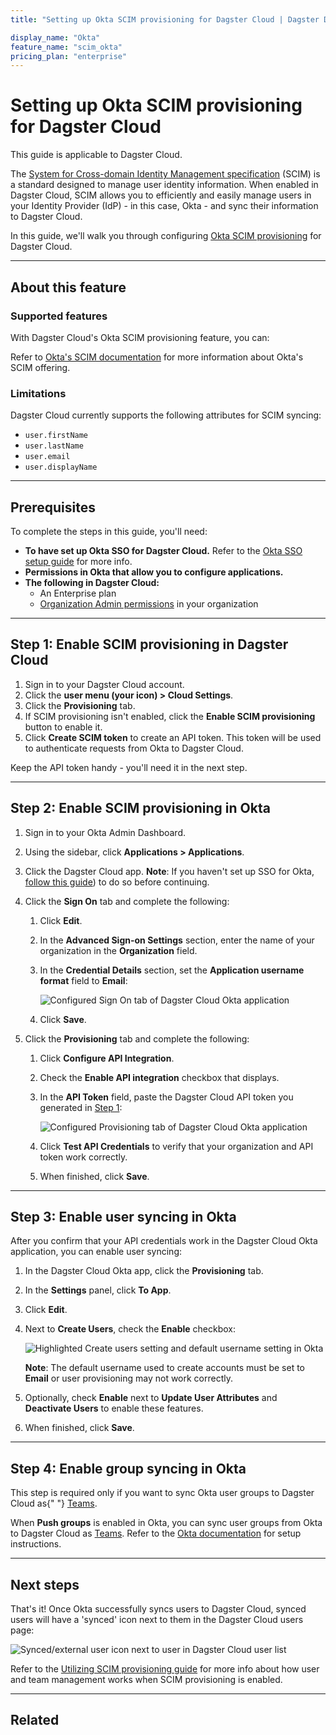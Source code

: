 ```yaml
---
title: "Setting up Okta SCIM provisioning for Dagster Cloud | Dagster Docs"

display_name: "Okta"
feature_name: "scim_okta"
pricing_plan: "enterprise"
---
```


# Setting up Okta SCIM provisioning for Dagster Cloud

<Note>This guide is applicable to Dagster Cloud.</Note>

The [System for Cross-domain Identity Management specification](https://scim.cloud/) (SCIM) is a standard designed to manage user identity information. When enabled in Dagster Cloud, SCIM allows you to efficiently and easily manage users in your Identity Provider (IdP) - in this case, Okta - and sync their information to Dagster Cloud.

In this guide, we'll walk you through configuring [Okta SCIM provisioning](https://developer.okta.com/docs/concepts/scim/) for Dagster Cloud.

---

## About this feature

<TabGroup>
<TabItem name="Supported features">

### Supported features

With Dagster Cloud's Okta SCIM provisioning feature, you can:

<ScimSupportedFeatures />

Refer to [Okta's SCIM documentation](https://developer.okta.com/docs/concepts/scim/) for more information about Okta's SCIM offering.

</TabItem>
<TabItem name="Limitations">

### Limitations

Dagster Cloud currently supports the following attributes for SCIM syncing:

- `user.firstName`
- `user.lastName`
- `user.email`
- `user.displayName`

</TabItem>
</TabGroup>

---

## Prerequisites

To complete the steps in this guide, you'll need:

- **To have set up Okta SSO for Dagster Cloud.** Refer to the [Okta SSO setup guide](/dagster-cloud/account/authentication/setting-up-okta-saml-sso) for more info.
- **Permissions in Okta that allow you to configure applications.**
- **The following in Dagster Cloud:**
  - An Enterprise plan
  - [Organization Admin permissions](/dagster-cloud/account/managing-users/managing-user-roles-permissions#user-permissions-reference) in your organization

---

## Step 1: Enable SCIM provisioning in Dagster Cloud

1. Sign in to your Dagster Cloud account.
2. Click the **user menu (your icon) > Cloud Settings**.
3. Click the **Provisioning** tab.
4. If SCIM provisioning isn't enabled, click the **Enable SCIM provisioning** button to enable it.
5. Click **Create SCIM token** to create an API token. This token will be used to authenticate requests from Okta to Dagster Cloud.

Keep the API token handy - you'll need it in the next step.

---

## Step 2: Enable SCIM provisioning in Okta

1. Sign in to your Okta Admin Dashboard.

2. Using the sidebar, click **Applications > Applications**.

3. Click the Dagster Cloud app. **Note**: If you haven't set up SSO for Okta, [follow this guide](/dagster-cloud/account/authentication/setting-up-okta-saml-sso)) to do so before continuing.

4. Click the **Sign On** tab and complete the following:

   1. Click **Edit**.

   2. In the **Advanced Sign-on Settings** section, enter the name of your organization in the **Organization** field.

   3. In the **Credential Details** section, set the **Application username format** field to **Email**:

      <Image
      alt="Configured Sign On tab of Dagster Cloud Okta application"
      src="/images/dagster-cloud/sso/okta/scim-sign-on-tab.png"
      width={800}
      height={606}
      />

   4. Click **Save**.

5. Click the **Provisioning** tab and complete the following:

   1. Click **Configure API Integration**.

   2. Check the **Enable API integration** checkbox that displays.

   3. In the **API Token** field, paste the Dagster Cloud API token you generated in [Step 1](#step-1-enable-scim-provisioning-in-dagster-cloud):

      <Image
      alt="Configured Provisioning tab of Dagster Cloud Okta application"
      src="/images/dagster-cloud/sso/okta/provisioning-tab.png"
      width={1024}
      height={649}
      />

   4. Click **Test API Credentials** to verify that your organization and API token work correctly.

   5. When finished, click **Save**.

---

## Step 3: Enable user syncing in Okta

After you confirm that your API credentials work in the Dagster Cloud Okta application, you can enable user syncing:

1. In the Dagster Cloud Okta app, click the **Provisioning** tab.

2. In the **Settings** panel, click **To App**.

3. Click **Edit**.

4. Next to **Create Users**, check the **Enable** checkbox:

   <Image
   alt="Highlighted Create users setting and default username setting in Okta"
   src="/images/dagster-cloud/sso/okta/provisioning-to-app-create-users.png"
   width={1576}
   height={380}
   />

   **Note**: The default username used to create accounts must be set to **Email** or user provisioning may not work correctly.

5. Optionally, check **Enable** next to **Update User Attributes** and **Deactivate Users** to enable these features.

6. When finished, click **Save**.

---

## Step 4: Enable group syncing in Okta

<Note>
  This step is required only if you want to sync Okta user groups to Dagster
  Cloud as{" "}
  <a href="/dagster-cloud/account/managing-users/managing-teams">Teams</a>.
</Note>

When **Push groups** is enabled in Okta, you can sync user groups from Okta to Dagster Cloud as [Teams](/dagster-cloud/account/managing-users/managing-teams). Refer to the [Okta documentation](https://help.okta.com/oie/en-us/Content/Topics/users-groups-profiles/usgp-enable-group-push.htm) for setup instructions.

---

## Next steps

That's it! Once Okta successfully syncs users to Dagster Cloud, synced users will have a 'synced' icon next to them in the Dagster Cloud users page:

<Image
alt="Synced/external user icon next to user in Dagster Cloud user list"
src="/images/dagster-cloud/sso/dagster-cloud-external-user.png"
width={800}
height={211}
/>

Refer to the [Utilizing SCIM provisioning guide](/dagster-cloud/account/authentication/utilizing-scim-provisioning) for more info about how user and team management works when SCIM provisioning is enabled.

---

## Related

<ArticleList>
  <ArticleListItem
    href="/dagster-cloud/account/authentication/utilizing-scim-provisioning"
    title="Utilizing SCIM provisioning"
  ></ArticleListItem>
  <ArticleListItem
    href="/dagster-cloud/account/authentication/setting-up-okta-saml-sso"
    title="Setting up Okta SSO"
  ></ArticleListItem>
  <ArticleListItem
    href="/dagster-cloud/account/managing-users/managing-user-roles-permissions"
    title="Managing user roles and permissions"
  ></ArticleListItem>
  <ArticleListItem
    href="/dagster-cloud/account/managing-users/managing-teams"
    title="Managing teams"
  ></ArticleListItem>
  <ArticleListItem
    href="/dagster-cloud/account/managing-users"
    title="Managing users"
  ></ArticleListItem>
</ArticleList>
